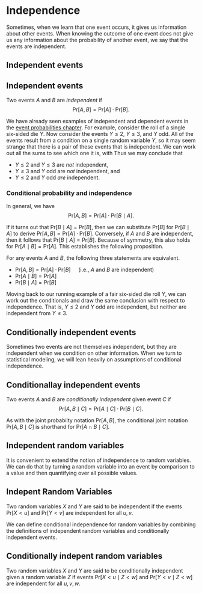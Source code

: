 # Independence

Sometimes, when we learn that one event occurs, it gives us
information about other events.  When knowing the outcome of one event
does not give us any information about the probability of another
event, we say that the events are independent.

## Independent events

::: {#def-independence}

## Independent events

Two events $A$ and $B$ are *independent* if
$$
\textrm{Pr}[A, B] = \textrm{Pr}[A] \cdot \textrm{Pr}[B].
$$
:::

We have already seen examples of independent and dependent events in
the [event probabilities chapter](@event-probabilities).  For example,
consider the roll of a single six-sided die $Y$.  Now consider the
events $Y \leq 2$, $Y \leq 3$, and $Y \textrm{ odd}$.  All
of the events result from a condition on a single random variable $Y$,
so it may seem strange that there is a pair of these events that is
independent.  We can
work out all the sums to see which one it is, with
\begin{eqnarray*}
\textrm{Pr}[Y \leq 2 \textrm{ and } Y \leq 3] & = & \frac{1}{3}
& \neq & \textrm{Pr}[Y \leq 2] \cdot \textrm{Pr}[Y \leq 3] & = &
\frac{1}{6}
\\[6pt]
\textrm{Pr}[Y \leq 3 \textrm{ and } Y \textrm{ odd}] & = & \frac{1}{3}
& \neq & \textrm{Pr}[Y \leq 3] \cdot \textrm{Pr}[Y \textrm{odd}] & = &
\frac{1}{4}
\\[6pt]
\textrm{Pr}[Y \leq 2 \textrm{ and } Y \textrm{ odd}] & = & \frac{1}{6}
& = & \textrm{Pr}[Y \leq 2] \cdot \textrm{Pr}[Y \textrm{odd}] & = &
\frac{1}{6}
\end{eqnarray*}
Thus we may conclude that

* $Y \leq 2$ and $Y \leq 3$ are *not* independent,
* $Y \leq 3$ and $Y \textrm{ odd}$ are *not* independent, and
* $Y \leq 2$ and $Y \textrm{ odd}$ *are* independent.



### Conditional probability and independence


In general, we have
$$
\textrm{Pr}[A, B] = \textrm{Pr}[A] \cdot \textrm{Pr}[B \mid A].
$$

If it turns out that $\textrm{Pr}[B \mid A] = \textrm{Pr}[B]$, then we
can substitute $\textrm{Pr}[B]$ for $\textrm{Pr}[B \mid A]$ to derive
$\textrm{Pr}[A, B] = \textrm{Pr}[A] \cdot \textrm{Pr}[B].$ 
Conversely, if $A$ and $B$ are independent, then it follows that
$\textrm{Pr}[B \mid A] = \textrm{Pr}[B].$  Because of symmetry, this
also holds for $\textrm{Pr}[A \mid B] = \textrm{Pr}[A].$  This
establishes the following proposition.


::: {#prp-independent-vs-conditional}

For any events $A$ and $B$, the following three statements are
equivalent.

* $\textrm{Pr}[A, B] = \textrm{Pr}[A] \cdot \textrm{Pr}[B] \quad$  (i.e., $A$
and $B$ are independent)
* $\textrm{Pr}[A \mid B] = \textrm{Pr}[A]$
* $\textrm{Pr}[B \mid A] = \textrm{Pr}[B]$

:::



Moving back to our running example of a fair six-sided die roll $Y$,
we can work out the conditionals and draw the same conclusion with
respect to independence.
\begin{eqnarray*}
\textrm{Pr}[Y \leq 2 \mid Y \leq 3] & = & \frac{2}{3}
& \quad \neq \quad & \textrm{Pr}[Y \leq 2] & = & \frac{1}{3}
\\[6pt]
\textrm{Pr}[Y \leq 3 \mid Y \textrm{ odd}] & = & \frac{2}{3}
& \quad \neq \quad & \textrm{Pr}[Y \leq 3] & = & \frac{1}{2}
\\[6pt]
\textrm{Pr}[Y \leq 2 \mid Y \textrm{ odd}] & = & \frac{1}{3}
& \quad = \quad & \textrm{Pr}[Y \leq 2] & = & \frac{1}{3}
\end{eqnarray*}
That is, $Y \leq 2$ and $Y \textrm{ odd}$ are independent, but neither
are independent from $Y \leq 3$.


## Conditionally independent events

Sometimes two events are not themselves independent, but they are
independent when we condition on other information.  When we turn to
statistical modeling, we will lean heavily on assumptions of
conditional independence.


::: {#def-conditional-independence}

## Conditionallay independent events

Two events $A$ and $B$ are *conditionally independent* given event $C$
if 
$$
\textrm{Pr}[A, B \mid C] = \textrm{Pr}[A \mid C] \cdot \textrm{Pr}[B \mid C].
$$
:::

As with the joint probabilty notation $\textrm{Pr}[A, B]$, the
conditional joint notation $\textrm{Pr}[A, B \mid C]$ is shorthand for
$\textrm{Pr}[A \cap B \mid C]$.

## Independent random variables

It is convenient to extend the notion of independence to random
variables.  We can do that by turning a random variable into an event
by comparison to a value and then quantifying over all possible
values.

::: {#def-rv-independence}

## Indepent Random Variables

Two random variables $X$ and $Y$ are said to be independent if the
events $\textrm{Pr}[X < u]$ and $\textrm{Pr}[Y < v]$ are independent
for all $u, v$.
:::


We can define conditional independence for random variables by
combining the definitions of independent random variables and
conditionally independent events.

::: {#def-conditional-rv-independence}

## Conditionally indepent random variables

Two random variables $X$ and $Y$ are said to be conditionally
independent given a random variable $Z$ if 
events $\textrm{Pr}[X < u \mid Z < w]$ and $\textrm{Pr}[Y < v \mid Z <
w]$ are independent
for all $u, v, w$.
:::


